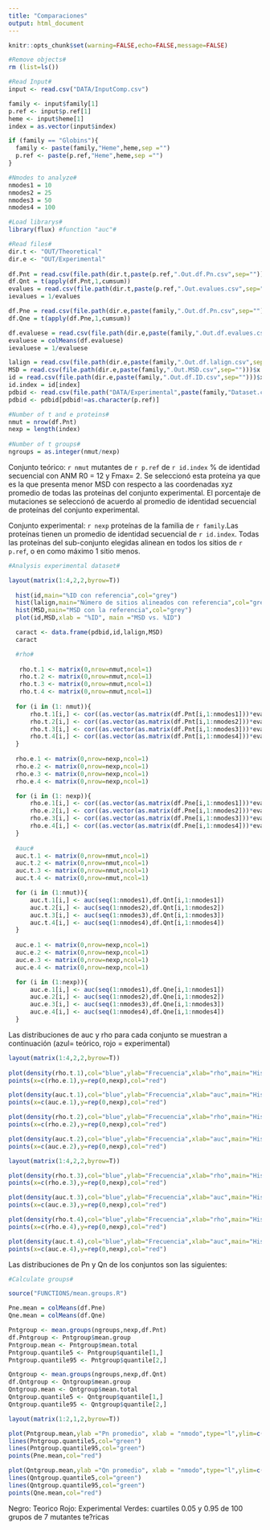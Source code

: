```yaml
---
title: "Comparaciones"
output: html_document
---
```


```r
knitr::opts_chunk$set(warning=FALSE,echo=FALSE,message=FALSE)
```

```r
#Remove objects#
rm (list=ls())

#Read Input#
input <- read.csv("DATA/InputComp.csv")

family <- input$family[1]
p.ref <- input$p.ref[1]
heme <- input$heme[1]
index = as.vector(input$index)

if (family == "Globins"){
  family <- paste(family,"Heme",heme,sep ="")
  p.ref <- paste(p.ref,"Heme",heme,sep ="")
}

#Nmodes to analyze#
nmodes1 = 10 
nmodes2 = 25
nmodes3 = 50
nmodes4 = 100

#Load librarys# 
library(flux) #function "auc"#

#Read files#
dir.t <- "OUT/Theoretical"
dir.e <- "OUT/Experimental"
  
df.Pnt = read.csv(file.path(dir.t,paste(p.ref,".Out.df.Pn.csv",sep="")))[,1:nmodes4]
df.Qnt = t(apply(df.Pnt,1,cumsum))
evalues = read.csv(file.path(dir.t,paste(p.ref,".Out.evalues.csv",sep="")))$x[1:nmodes4]
ievalues = 1/evalues

df.Pne = read.csv(file.path(dir.e,paste(family,".Out.df.Pn.csv",sep="")))[index,1:nmodes4]
df.Qne = t(apply(df.Pne,1,cumsum))

df.evaluese = read.csv(file.path(dir.e,paste(family,".Out.df.evalues.csv",sep="")))[index,1:nmodes4]
evaluese = colMeans(df.evaluese)
ievaluese = 1/evaluese

lalign = read.csv(file.path(dir.e,paste(family,".Out.df.lalign.csv",sep="")))$x
MSD = read.csv(file.path(dir.e,paste(family,".Out.MSD.csv",sep="")))$x
id = read.csv(file.path(dir.e,paste(family,".Out.df.ID.csv",sep="")))$x
id.index = id[index]
pdbid <- read.csv(file.path("DATA/Experimental",paste(family,"Dataset.csv",sep="")))$pdbid
pdbid <- pdbid[pdbid!=as.character(p.ref)]

#Number of t and e proteins#
nmut = nrow(df.Pnt)
nexp = length(index)
  
#Number of t groups#
ngroups = as.integer(nmut/nexp)

```

Conjunto teórico: `r nmut` mutantes de `r p.ref` de `r id.index` % de identidad secuencial con ANM R0 = 12 y Fmax= 2. Se seleccionó esta proteína ya que es la que presenta menor MSD con respecto a las coordenadas xyz promedio de todas las proteínas del conjunto experimental. El porcentaje de mutaciones se seleccionó de acuerdo al promedio de identidad secuencial de proteínas del conjunto experimental. 

Conjunto experimental: `r nexp` proteínas de la familia de `r family`.Las proteínas tienen un promedio de identidad secuencial de `r id.index`. Todas las proteínas del sub-conjunto elegidas alinean en todos los sitios de `r p.ref`, o en como máximo 1 sitio menos.
```r

#Analysis experimental dataset#

layout(matrix(1:4,2,2,byrow=T))
  
  hist(id,main="%ID con referencia",col="grey")
  hist(lalign,main="Número de sitios alineados con referencia",col="grey")
  hist(MSD,main="MSD con la referencia",col="grey")
  plot(id,MSD,xlab = "%ID", main ="MSD vs. %ID")

  caract <- data.frame(pdbid,id,lalign,MSD)
  caract
```


```r

  #rho#
  
   rho.t.1 <- matrix(0,nrow=nmut,ncol=1)
   rho.t.2 <- matrix(0,nrow=nmut,ncol=1)
   rho.t.3 <- matrix(0,nrow=nmut,ncol=1)
   rho.t.4 <- matrix(0,nrow=nmut,ncol=1)
   
  for (i in (1: nmut)){
	  rho.t.1[i,] <- cor((as.vector(as.matrix(df.Pnt[i,1:nmodes1]))*evalues[1:nmodes1]),ievalues[1:nmodes1],method="pearson")	
	  rho.t.2[i,] <- cor((as.vector(as.matrix(df.Pnt[i,1:nmodes2]))*evalues[1:nmodes2]),ievalues[1:nmodes2],method="pearson")	   
	  rho.t.3[i,] <- cor((as.vector(as.matrix(df.Pnt[i,1:nmodes3]))*evalues[1:nmodes3]),ievalues[1:nmodes3],method="pearson")	  
	  rho.t.4[i,] <- cor((as.vector(as.matrix(df.Pnt[i,1:nmodes4]))*evalues[1:nmodes4]),ievalues[1:nmodes4],method="pearson")	   
  }
   
  rho.e.1 <- matrix(0,nrow=nexp,ncol=1)
  rho.e.2 <- matrix(0,nrow=nexp,ncol=1)
  rho.e.3 <- matrix(0,nrow=nexp,ncol=1) 
  rho.e.4 <- matrix(0,nrow=nexp,ncol=1) 

  for (i in (1: nexp)){
	  rho.e.1[i,] <- cor((as.vector(as.matrix(df.Pne[i,1:nmodes1]))*evaluese[1:nmodes1]),ievaluese[1:nmodes1],method="pearson")
	  rho.e.2[i,] <- cor((as.vector(as.matrix(df.Pne[i,1:nmodes2]))*evaluese[1:nmodes2]),ievaluese[1:nmodes2],method="pearson")
	  rho.e.3[i,] <- cor((as.vector(as.matrix(df.Pne[i,1:nmodes3]))*evaluese[1:nmodes3]),ievaluese[1:nmodes3],method="pearson")
	  rho.e.4[i,] <- cor((as.vector(as.matrix(df.Pne[i,1:nmodes4]))*evaluese[1:nmodes4]),ievaluese[1:nmodes4],method="pearson")
  }
   
  #auc#
  auc.t.1 <- matrix(0,nrow=nmut,ncol=1)
  auc.t.2 <- matrix(0,nrow=nmut,ncol=1)
  auc.t.3 <- matrix(0,nrow=nmut,ncol=1)
  auc.t.4 <- matrix(0,nrow=nmut,ncol=1)

  for (i in (1:nmut)){
	  auc.t.1[i,] <- auc(seq(1:nmodes1),df.Qnt[i,1:nmodes1])
	  auc.t.2[i,] <- auc(seq(1:nmodes2),df.Qnt[i,1:nmodes2])
	  auc.t.3[i,] <- auc(seq(1:nmodes3),df.Qnt[i,1:nmodes3])
	  auc.t.4[i,] <- auc(seq(1:nmodes4),df.Qnt[i,1:nmodes4])
  }
  
  auc.e.1 <- matrix(0,nrow=nexp,ncol=1)
  auc.e.2 <- matrix(0,nrow=nexp,ncol=1)
  auc.e.3 <- matrix(0,nrow=nexp,ncol=1)
  auc.e.4 <- matrix(0,nrow=nexp,ncol=1)

  for (i in (1:nexp)){
	  auc.e.1[i,] <- auc(seq(1:nmodes1),df.Qne[i,1:nmodes1])
	  auc.e.2[i,] <- auc(seq(1:nmodes2),df.Qne[i,1:nmodes2])
	  auc.e.3[i,] <- auc(seq(1:nmodes3),df.Qne[i,1:nmodes3])
	  auc.e.4[i,] <- auc(seq(1:nmodes4),df.Qne[i,1:nmodes4])
  }
``` 

Las distribuciones de auc y rho para cada conjunto se muestran a continuación (azul= teórico, rojo = experimental)

```r
  
layout(matrix(1:4,2,2,byrow=T))
  
plot(density(rho.t.1),col="blue",ylab="Frecuencia",xlab="rho",main="Histograma rho 10 modos")
points(x=c(rho.e.1),y=rep(0,nexp),col="red")

plot(density(auc.t.1),col="blue",ylab="Frecuencia",xlab="auc",main="Histograma auc 10 modos")
points(x=c(auc.e.1),y=rep(0,nexp),col="red")

plot(density(rho.t.2),col="blue",ylab="Frecuencia",xlab="rho",main="Histograma rho 25 modos")
points(x=c(rho.e.2),y=rep(0,nexp),col="red")

plot(density(auc.t.2),col="blue",ylab="Frecuencia",xlab="auc",main="Histograma auc 25 modos")
points(x=c(auc.e.2),y=rep(0,nexp),col="red")
```

```r
layout(matrix(1:4,2,2,byrow=T))

plot(density(rho.t.3),col="blue",ylab="Frecuencia",xlab="rho",main="Histograma rho 50 modos")
points(x=c(rho.e.3),y=rep(0,nexp),col="red")

plot(density(auc.t.3),col="blue",ylab="Frecuencia",xlab="auc",main="Histograma auc 50 modos")
points(x=c(auc.e.3),y=rep(0,nexp),col="red")

plot(density(rho.t.4),col="blue",ylab="Frecuencia",xlab="rho",main="Histograma rho 100 modos")
points(x=c(rho.e.4),y=rep(0,nexp),col="red")

plot(density(auc.t.4),col="blue",ylab="Frecuencia",xlab="auc",main="Histograma auc 100 nmodos")
points(x=c(auc.e.4),y=rep(0,nexp),col="red")

```

Las distribuciones de Pn y Qn de los conjuntos son las siguientes:

```r

#Calculate groups#

source("FUNCTIONS/mean.groups.R")

Pne.mean = colMeans(df.Pne)
Qne.mean = colMeans(df.Qne)

Pntgroup <- mean.groups(ngroups,nexp,df.Pnt)
df.Pntgroup <- Pntgroup$mean.group
Pntgroup.mean <- Pntgroup$mean.total
Pntgroup.quantile5 <- Pntgroup$quantile[1,]
Pntgroup.quantile95 <- Pntgroup$quantile[2,]

Qntgroup <- mean.groups(ngroups,nexp,df.Qnt)
df.Qntgroup <- Qntgroup$mean.group
Qntgroup.mean <- Qntgroup$mean.total
Qntgroup.quantile5 <- Qntgroup$quantile[1,]
Qntgroup.quantile95 <- Qntgroup$quantile[2,]

layout(matrix(1:2,1,2,byrow=T))

plot(Pntgroup.mean,ylab ="Pn promedio", xlab = "nmodo",type="l",ylim=c(0,0.07),main="Pn promedio vs. nmodo")
lines(Pntgroup.quantile5,col="green")
lines(Pntgroup.quantile95,col="green")
points(Pne.mean,col="red")

plot(Qntgroup.mean,ylab ="Qn promedio", xlab = "nmodo",type="l",ylim=c(0,0.7),main ="Qn promedio vs. nmodo")
lines(Qntgroup.quantile5,col="green")
lines(Qntgroup.quantile95,col="green")
points(Qne.mean,col="red")
```

Negro: Teorico
Rojo: Experimental
Verdes: cuartiles 0.05 y 0.95 de 100 grupos de 7 mutantes te?ricas



